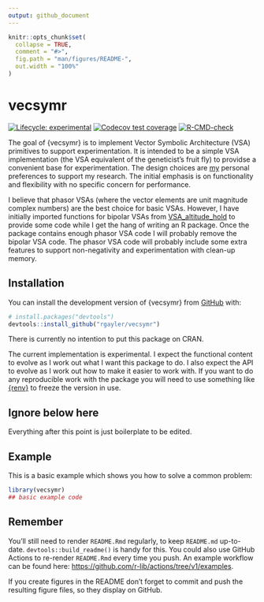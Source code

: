 ```yaml
---
output: github_document
---
```


<!-- README.md is generated from README.Rmd. Please edit that file -->

```r
knitr::opts_chunk$set(
  collapse = TRUE,
  comment = "#>",
  fig.path = "man/figures/README-",
  out.width = "100%"
)
```

# vecsymr

<!-- badges: start -->
[![Lifecycle: experimental](https://img.shields.io/badge/lifecycle-experimental-orange.svg)](https://lifecycle.r-lib.org/articles/stages.html#experimental)
[![Codecov test coverage](https://codecov.io/gh/rgayler/vecsymr/branch/main/graph/badge.svg)](https://app.codecov.io/gh/rgayler/vecsymr?branch=main)
[![R-CMD-check](https://github.com/rgayler/vecsymr/actions/workflows/R-CMD-check.yaml/badge.svg)](https://github.com/rgayler/vecsymr/actions/workflows/R-CMD-check.yaml)
<!-- badges: end -->

The goal of {vecsymr} is to implement Vector Symbolic Architecture (VSA)
primitives to support experimentation. It is intended to be a simple VSA
implementation (the VSA equivalent of the geneticist's fruit fly) to providse a
convenient base for experimentation. The design choices are
[my](https://www.rossgayler.com) personal preferences to support my research.
The initial emphasis is on functionality and flexibility with no specific
concern for performance.

I believe that phasor VSAs (where the  vector elements are unit magnitude
complex numbers) are the best choice for basic VSAs. However, I have initially
imported functions for bipolar VSAs from
[VSA_altitude_hold](https://github.com/rgayler/VSA_altitude_hold) to provide
some code while I get the hang of writing an R package. Once the package
contains enough phasor VSA code I will probably remove the bipolar VSA code. The
phasor VSA code will probably include some extra features to support
non-negativity and experimentation with clean-up memory.

## Installation

You can install the development version of {vecsymr} from
[GitHub](https://github.com/) with:

``` r
# install.packages("devtools")
devtools::install_github("rgayler/vecsymr")
```
There is currently no intention to put this package on CRAN.
 
The current implementation is experimental. I expect the functional content to
evolve as I work out what I want this package to do. I also expect the API to
evolve as I work out how to make it easier to work with. If you want to do any
reproducible work with the package you will need to use something like
[{renv}](https://rstudio.github.io/renv/) to freeze the version in use.

## Ignore below here

Everything after this point is just boilerplate to be edited.

## Example

This is a basic example which shows you how to solve a common problem:

```r
library(vecsymr)
## basic example code
```

## Remember

You'll still need to render `README.Rmd` regularly, to keep `README.md`
up-to-date. `devtools::build_readme()` is handy for this. You could also use
GitHub Actions to re-render `README.Rmd` every time you push. An example
workflow can be found here: <https://github.com/r-lib/actions/tree/v1/examples>.

If you create figures in the README don't forget to commit and push the
resulting figure files, so they display on GitHub.
